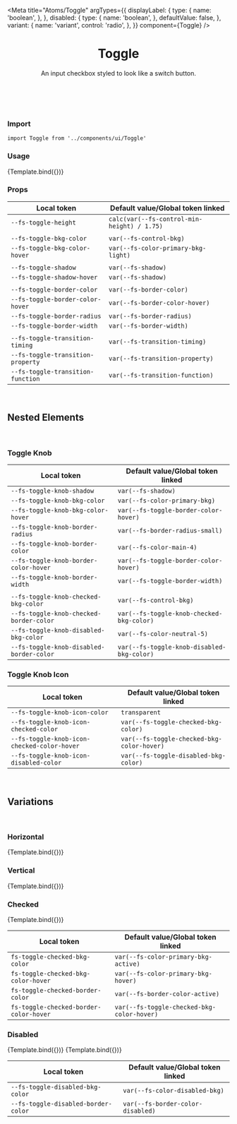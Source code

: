 

<Meta
  title="Atoms/Toggle"
  argTypes={{
    displayLabel: {
      type: {
        name: 'boolean',
      },
    },
    disabled: {
      type: {
        name: 'boolean',
      },
      defaultValue: false,
    },
    variant: {
      name: 'variant',
      control: 'radio',
    },
  }}
  component={Toggle}
/>


<header>

# Toggle

An input checkbox styled to look like a switch button.

</header>

<br />

### Import

`import Toggle from '../components/ui/Toggle'`

### Usage

<Canvas>
  <Story
    name="default"
    args={{
      id: 'toggle-default',
      label: 'Label',
    }}
  >
    {Template.bind({})}
  </Story>
</Canvas>

### Props

<ArgsTable story="default" />

<table
  style={{
    width: '100%',
  }}
>
  <thead>
    <tr>
      <th>Local token</th>
      <th>Default value/Global token linked</th>
    </tr>
  </thead>
  <tbody>
    <tr>
      <td>
        <code>--fs-toggle-height</code>
      </td>
      <td>
        <code>calc(var(--fs-control-min-height) / 1.75)</code>
      </td>
    </tr>
    <tr>
      <td></td>
      <td></td>
    </tr>
    <tr>
      <td>
        <code>--fs-toggle-bkg-color</code>
      </td>
      <td>
        <div style={{ backgroundColor: 'var(--fs-color-main-3)' }} />
        <code>var(--fs-control-bkg)</code>
      </td>
    </tr>
    <tr>
      <td>
        <code>--fs-toggle-bkg-color-hover</code>
      </td>
      <td>
        <div style={{ backgroundColor: 'var(--fs-color-primary-bkg-light)' }} />
        <code>var(--fs-color-primary-bkg-light)</code>
      </td>
    </tr>
    <tr>
      <td></td>
      <td></td>
    </tr>
    <tr>
      <td>
        <code>--fs-toggle-shadow</code>
      </td>
      <td>
        <code>var(--fs-shadow)</code>
      </td>
    </tr>
    <tr>
      <td>
        <code>--fs-toggle-shadow-hover</code>
      </td>
      <td>
        <code>var(--fs-shadow)</code>
      </td>
    </tr>
    <tr>
      <td></td>
      <td></td>
    </tr>
    <tr>
      <td>
        <code>--fs-toggle-border-color</code>
      </td>
      <td>
        <div style={{ backgroundColor: 'var(--fs-border-color)' }} />
        <code>var(--fs-border-color)</code>
      </td>
    </tr>
    <tr>
      <td>
        <code>--fs-toggle-border-color-hover</code>
      </td>
      <td>
        <div style={{ backgroundColor: 'var(--fs-border-color-hover)' }} />
        <code>var(--fs-border-color-hover)</code>
      </td>
    </tr>
    <tr>
      <td>
        <code>--fs-toggle-border-radius</code>
      </td>
      <td>
        <code>var(--fs-border-radius)</code>
      </td>
    </tr>
    <tr>
      <td>
        <code>--fs-toggle-border-width</code>
      </td>
      <td>
        <code>var(--fs-border-width)</code>
      </td>
    </tr>
    <tr>
      <td></td>
      <td></td>
    </tr>
    <tr>
      <td>
        <code>--fs-toggle-transition-timing</code>
      </td>
      <td>
        <code>var(--fs-transition-timing)</code>
      </td>
    </tr>
    <tr>
      <td>
        <code>--fs-toggle-transition-property</code>
      </td>
      <td>
        <code>var(--fs-transition-property)</code>
      </td>
    </tr>
    <tr>
      <td>
        <code>--fs-toggle-transition-function</code>
      </td>
      <td>
        <code>var(--fs-transition-function)</code>
      </td>
    </tr>
  </tbody>
</table>

<br />

## Nested Elements

<br />

### Toggle Knob

<table
  style={{
    width: '100%',
  }}
>
  <thead>
    <tr>
      <th>Local token</th>
      <th>Default value/Global token linked</th>
    </tr>
  </thead>
  <tbody>
    <tr>
      <td>
        <code>--fs-toggle-knob-shadow</code>
      </td>
      <td>
        <code>var(--fs-shadow)</code>
      </td>
    </tr>
    <tr>
      <td>
        <code>--fs-toggle-knob-bkg-color</code>
      </td>
      <td>
        <div style={{ backgroundColor: 'var(--fs-color-primary-bkg)' }} />
        <code>var(--fs-color-primary-bkg)</code>
      </td>
    </tr>
    <tr>
      <td>
        <code>--fs-toggle-knob-bkg-color-hover</code>
      </td>
      <td>
        <div style={{ backgroundColor: 'var(--fs-border-color-hover)' }} />
        <code>var(--fs-toggle-border-color-hover)</code>
      </td>
    </tr>
    <tr>
      <td>
        <code>--fs-toggle-knob-border-radius</code>
      </td>
      <td>
        <code>var(--fs-border-radius-small)</code>
      </td>
    </tr>
    <tr>
      <td>
        <code>--fs-toggle-knob-border-color</code>
      </td>
      <td>
        <div style={{ backgroundColor: 'var(--fs-color-main-4)' }} />
        <code>var(--fs-color-main-4)</code>
      </td>
    </tr>
    <tr>
      <td>
        <code>--fs-toggle-knob-border-color-hover</code>
      </td>
      <td>
        <div style={{ backgroundColor: 'var(--fs-border-color-hover)' }} />
        <code>var(--fs-toggle-border-color-hover)</code>
      </td>
    </tr>
    <tr>
      <td>
        <code>--fs-toggle-knob-border-width</code>
      </td>
      <td>
        <code>var(--fs-toggle-border-width)</code>
      </td>
    </tr>
    <tr>
      <td></td>
      <td></td>
    </tr>
    <tr>
      <td>
        <code>--fs-toggle-knob-checked-bkg-color</code>
      </td>
      <td>
        <div style={{ backgroundColor: 'var(--fs-control-bkg)' }} />
        <code>var(--fs-control-bkg)</code>
      </td>
    </tr>
    <tr>
      <td>
        <code>--fs-toggle-knob-checked-border-color</code>
      </td>
      <td>
        <div style={{ backgroundColor: 'var(--fs-control-bkg)' }} />
        <code>var(--fs-toggle-knob-checked-bkg-color)</code>
      </td>
    </tr>
    <tr>
      <td>
        <code>--fs-toggle-knob-disabled-bkg-color</code>
      </td>
      <td>
        <div
          style={{
            backgroundColor: 'var(--fs-color-neutral-5)',
          }}
        />
        <code>var(--fs-color-neutral-5)</code>
      </td>
    </tr>
    <tr>
      <td>
        <code>--fs-toggle-knob-disabled-border-color</code>
      </td>
      <td>
        <div
          style={{
            backgroundColor: 'var(--fs-color-neutral-5)',
          }}
        />
        <code>var(--fs-toggle-knob-disabled-bkg-color)</code>
      </td>
    </tr>
  </tbody>
</table>

### Toggle Knob Icon

<table
  style={{
    width: '100%',
  }}
>
  <thead>
    <tr>
      <th>Local token</th>
      <th>Default value/Global token linked</th>
    </tr>
  </thead>
  <tbody>
    <tr>
      <td>
        <code>--fs-toggle-knob-icon-color</code>
      </td>
      <td>
        <code>transparent</code>
      </td>
    </tr>
    <tr>
      <td>
        <code>--fs-toggle-knob-icon-checked-color</code>
      </td>
      <td>
        <div
          style={{ backgroundColor: 'var(--fs-color-primary-bkg-active)' }}
        />
        <code>var(--fs-toggle-checked-bkg-color)</code>
      </td>
    </tr>
    <tr>
      <td>
        <code>--fs-toggle-knob-icon-checked-color-hover</code>
      </td>
      <td>
        <div
          style={{
            backgroundColor: 'var(--fs-color-primary-bkg-hover)',
          }}
        />
        <code>var(--fs-toggle-checked-bkg-color-hover)</code>
      </td>
    </tr>
    <tr>
      <td>
        <code>--fs-toggle-knob-icon-disabled-color</code>
      </td>
      <td>
        <div
          style={{
            backgroundColor: 'var(--fs-color-disabled-bkg)',
          }}
        />
        <code>var(--fs-toggle-disabled-bkg-color)</code>
      </td>
    </tr>
  </tbody>
</table>

<br />

## Variations

<br />

### Horizontal

<Canvas>
  <Story
    name="horizontal"
    args={{
      id: 'toggle-horizontal',
      label: 'Label',
    }}
  >
    {Template.bind({})}
  </Story>
</Canvas>

### Vertical

<Canvas>
  <Story
    name="vertical"
    args={{
      id: 'toggle-vertical',
      label: 'Label',
      variant: 'vertical',
    }}
  >
    {Template.bind({})}
  </Story>
</Canvas>

### Checked

<Canvas>
  <Story
    name="checked"
    args={{
      id: 'toggle-checked',
      label: 'Label',
      checked: true,
    }}
  >
    {Template.bind({})}
  </Story>
</Canvas>

<table
  style={{
    width: '100%',
  }}
>
  <thead>
    <tr>
      <th>Local token</th>
      <th>Default value/Global token linked</th>
    </tr>
  </thead>
  <tbody>
    <tr>
      <td>
        <code>fs-toggle-checked-bkg-color</code>
      </td>
      <td>
        <div
          style={{ backgroundColor: 'var(--fs-color-primary-bkg-active)' }}
        />
        <code>var(--fs-color-primary-bkg-active)</code>
      </td>
    </tr>
    <tr>
      <td>
        <code>fs-toggle-checked-bkg-color-hover</code>
      </td>
      <td>
        <div style={{ backgroundColor: 'var(--fs-color-primary-bkg-hover)' }} />
        <code>var(--fs-color-primary-bkg-hover)</code>
      </td>
    </tr>
    <tr>
      <td>
        <code>fs-toggle-checked-border-color</code>
      </td>
      <td>
        <div style={{ backgroundColor: 'var(--fs-border-color-active' }} />
        <code>var(--fs-border-color-active)</code>
      </td>
    </tr>
    <tr>
      <td>
        <code>fs-toggle-checked-border-color-hover</code>
      </td>
      <td>
        <div
          style={{ backgroundColor: 'var(--fs-toggle-checked-bkg-color-hover' }}
        />
        <code>var(--fs-toggle-checked-bkg-color-hover)</code>
      </td>
    </tr>
  </tbody>
</table>

### Disabled

<Canvas>
  <Story
    name="disabled"
    args={{
      id: 'toggle-disabled',
      label: 'Label',
      disabled: true,
    }}
  >
    {Template.bind({})}
  </Story>
  <Story
    name="disabled-checked"
    args={{
      id: 'toggle-disabled-checked',
      label: 'Label',
      disabled: true,
      checked: true,
    }}
  >
    {Template.bind({})}
  </Story>
</Canvas>

<table
  style={{
    width: '100%',
  }}
>
  <thead>
    <tr>
      <th>Local token</th>
      <th>Default value/Global token linked</th>
    </tr>
  </thead>
  <tbody>
    <tr>
      <td>
        <code>--fs-toggle-disabled-bkg-color</code>
      </td>
      <td>
        <div style={{ backgroundColor: 'var(--fs-color-disabled-bkg)' }} />
        <code>var(--fs-color-disabled-bkg)</code>
      </td>
    </tr>
    <tr>
      <td>
        <code>--fs-toggle-disabled-border-color</code>
      </td>
      <td>
        <div style={{ backgroundColor: 'var(--fs-border-color-disabled)' }} />
        <code>var(--fs-border-color-disabled)</code>
      </td>
    </tr>
  </tbody>
</table>
